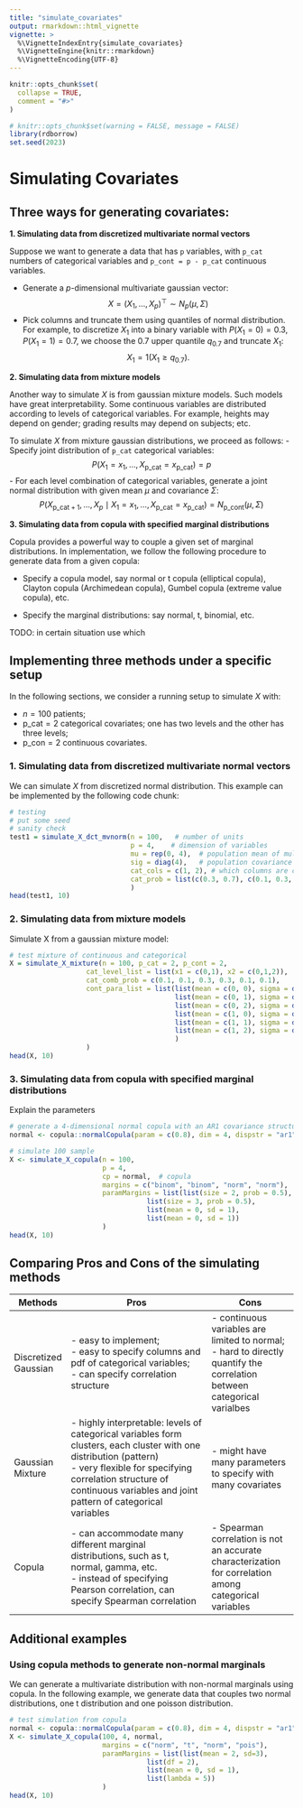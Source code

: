 ```yaml
---
title: "simulate_covariates"
output: rmarkdown::html_vignette
vignette: >
  %\VignetteIndexEntry{simulate_covariates}
  %\VignetteEngine{knitr::rmarkdown}
  %\VignetteEncoding{UTF-8}
---
```


```r
knitr::opts_chunk$set(
  collapse = TRUE,
  comment = "#>"
)
```

```r
# knitr::opts_chunk$set(warning = FALSE, message = FALSE)
library(rdborrow)
set.seed(2023)
```


# Simulating Covariates

## Three ways for generating covariates:

**1. Simulating data from discretized multivariate normal vectors**

Suppose we want to generate a data that has `p` variables, with `p_cat` numbers of categorical variables and `p_cont = p - p_cat` continuous variables. 

- Generate a $p$-dimensional multivariate gaussian vector:
$$
X = (X_1,\dots,X_p)^\top \sim N_p(\mu, \Sigma)
$$
- Pick \texttt{p_cat} columns and truncate them using quantiles of normal distribution. For example, to discretize $X_1$ into a binary variable with $P(X_1 = 0) = 0.3, P(X_1 = 1) = 0.7$, we choose the $0.7$ upper quantile $q_{0.7}$ and truncate $X_1$:
$$
X_1 = 1(X_1 \ge q_{0.7}).
$$

**2. Simulating data from mixture models**

Another way to simulate $X$ is from gaussian mixture models. Such models have great interpretability. Some continuous variables are distributed according to levels of categorical variables. For example, heights may depend on gender; grading results may depend on subjects; etc. 

To simulate $X$ from mixture gaussian distributions, we proceed as follows:
- Specify joint distribution of `p_cat` categorical variables:
$$
P(X_1 = x_1, \dots, X_{\text{p_cat}} = x_{\text{p_cat}}) = p
$$
- For each level combination of categorical variables, generate a joint normal distribution with given mean $\mu$ and covariance $\Sigma$:
$$
P(X_{\text{p_cat} + 1}, \dots, X_p \mid X_1 = x_1, \dots, X_{\text{p_cat}} = x_{\text{p_cat}}) = N_{\text{p_cont}}(\mu, \Sigma)
$$

**3. Simulating data from copula with specified marginal distributions**

Copula provides a powerful way to couple a given set of marginal distributions. In implementation, we follow the following procedure to generate data from a given copula:

- Specify a copula model, say normal or t copula (elliptical copula), Clayton copula (Archimedean copula), Gumbel copula (extreme value copula), etc.  

- Specify the marginal distributions: say normal, t, binomial, etc.

TODO: in certain situation use which

## Implementing three methods under a specific setup
In the following sections, we consider a running setup to simulate $X$ with:

- $n = 100$ patients;
- $\text{p_cat} = 2$ categorical covariates; one has two levels and the other has three levels;
- $\text{p_con} = 2$ continuous covariates.


### 1. Simulating data from discretized multivariate normal vectors

We can simulate $X$ from discretized normal distribution. This example can be implemented by the following code chunk:
```r
# testing 
# put some seed
# sanity check
test1 = simulate_X_dct_mvnorm(n = 100,   # number of units
                              p = 4,    # dimension of variables
                              mu = rep(0, 4),  # population mean of multivariate normal
                              sig = diag(4),   # population covariance matrix of mv normal
                              cat_cols = c(1, 2), # which columns are categorical
                              cat_prob = list(c(0.3, 0.7), c(0.1, 0.3, 0.6)) # the pdf of categorical variables 
                              )
head(test1, 10)
```



    

### 2. Simulating data from mixture models

Simulate X from a gaussian mixture model:
```r
# test mixture of continuous and categorical
X = simulate_X_mixture(n = 100, p_cat = 2, p_cont = 2, 
                   cat_level_list = list(x1 = c(0,1), x2 = c(0,1,2)),
                   cat_comb_prob = c(0.1, 0.1, 0.3, 0.3, 0.1, 0.1),
                   cont_para_list = list(list(mean = c(0, 0), sigma = diag(2)), 
                                         list(mean = c(0, 1), sigma = diag(2)),
                                         list(mean = c(0, 2), sigma = diag(2)),
                                         list(mean = c(1, 0), sigma = diag(2)),
                                         list(mean = c(1, 1), sigma = diag(2)),
                                         list(mean = c(1, 2), sigma = diag(2))
                                         )
                   )
head(X, 10)
```


    
    
    
### 3. Simulating data from copula with specified marginal distributions

Explain the parameters

```r
# generate a 4-dimensional normal copula with an AR1 covariance structure
normal <- copula::normalCopula(param = c(0.8), dim = 4, dispstr = "ar1")

# simulate 100 sample
X <- simulate_X_copula(n = 100, 
                       p = 4, 
                       cp = normal,  # copula
                       margins = c("binom", "binom", "norm", "norm"),  # specify marginal distributions
                       paramMargins = list(list(size = 2, prob = 0.5), # specify parameters for marginals
                                  list(size = 3, prob = 0.5),
                                  list(mean = 0, sd = 1),
                                  list(mean = 0, sd = 1))
                       )
head(X, 10)
```


## Comparing Pros and Cons of the simulating methods

| Methods              | Pros                                                                                                                                                                                                                                           | Cons                                                                                                                       |
|----------------------|------------------------------------------------------------------------------------------------------------------------------------------------------------------------------------------------------------------------------------------------|----------------------------------------------------------------------------------------------------------------------------|
| Discretized Gaussian | - easy to implement; <br>- easy to specify columns and pdf of categorical variables;<br>- can specify correlation structure                                                                                                                    | - continuous variables are limited to normal;<br>- hard to directly quantify the correlation between categorical varialbes |
| Gaussian Mixture     | - highly interpretable: levels of categorical variables form clusters, each cluster with one distribution (pattern)<br>- very flexible for specifying correlation structure of continuous variables and joint pattern of categorical variables | - might have many parameters to specify with many covariates                                                               |
| Copula               | - can accommodate many different marginal distributions, such as t, normal, gamma, etc.<br>- instead of specifying Pearson correlation, can specify Spearman correlation                                                                       | - Spearman correlation is not an accurate characterization for correlation among categorical variables                     |
    

## Additional examples

### Using copula methods to generate non-normal marginals

We can generate a multivariate distribution with non-normal marginals using copula. In the following example, we generate data that couples two normal distributions, one t distribution and one poisson distribution. 

```r
# test simulation from copula
normal <- copula::normalCopula(param = c(0.8), dim = 4, dispstr = "ar1")
X <- simulate_X_copula(100, 4, normal, 
                       margins = c("norm", "t", "norm", "pois"), 
                       paramMargins = list(list(mean = 2, sd=3),
                                  list(df = 2),
                                  list(mean = 0, sd = 1),
                                  list(lambda = 5))
                       )
head(X, 10)
```
